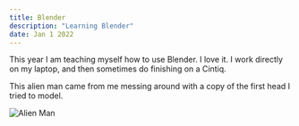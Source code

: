 ```yaml
---
title: Blender
description: "Learning Blender"
date: Jan 1 2022
---
```


This year I am teaching myself how to use Blender.  I love it.  I work directly on my laptop, and then sometimes do finishing on a Cintiq.

This alien man came from me messing around with a copy of the first head I tried to model. 

<Image
        src="/images/alien-MAN.png"
        alt="Alien Man"
        width={480} 
        height={270}
      />

